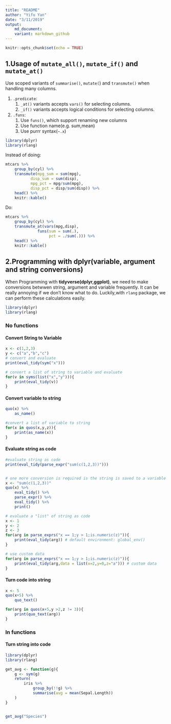```yaml
---
title: "README"
author: "Yifu Yan"
date: "3/11/2019"
output: 
    md_document:
    variant: markdown_github
---
```


```r
knitr::opts_chunk$set(echo = TRUE)
```


## 1.Usage of `mutate_all()`, `mutate_if()` and `mutate_at()`

Use scoped variants of `summarise()`, `mutate(`) and `transmute()` when handling many columns. 

1. `.predicate`:
    1. `_at()` variants accepts `vars()` for selecting columns.
    1. `_if()` variants accepts logical conditions for selecting columns.
1. `.funs`:
    1. Use `funs()`, which support renaming new columns
    2. Use function name(e.g. sum,mean)
    3. Use purrr syntax(`~.x`)

```r
library(dplyr)
library(rlang)
```


Instead of doing:

```r
mtcars %>%
    group_by(cyl) %>%
    transmute(mpg_sum = sum(mpg),
           disp_sum = sum(disp),
           mpg_pct = mpg/sum(mpg),
           disp_pct = disp/sum(disp)) %>%
    head() %>%
    knitr::kable()
```


Do:

```r
mtcars %>%
    group_by(cyl) %>%
    transmute_at(vars(mpg,disp),
              funs(sum = sum(.),
                   pct = ./sum(.))) %>%
    head() %>%
    knitr::kable()
```

## 2.Programming with dplyr(variable, argument and string conversions)

When Programming with **tidyverse(dplyr,ggplot)**, we need to make conversions betwwen string, argument and variable frequently. It can be really annoying if we don't know what to do. Luckily,with `rlang` package, we can perform these calculations easily.

```r
library(dplyr)
library(rlang)
```

### No functions

#### Convert String to Variable

```r
x <- c(1,2,3) 
y <- c("a","b","c")
# convert and evaluate
print(eval_tidy(sym("x")))

# convert a list of string to variable and evaluate
for(v in syms(list("x","y"))){
    print(eval_tidy(v))
}
```

#### Convert variable to string

```r
quo(x) %>%
    as_name()

#convert a list of variable to string
for(x in quos(x,y,z)){
    print(as_name(x))
}
```

#### Evaluate string as code
```r
#evaluate string as code
print(eval_tidy(parse_expr("sum(c(1,2,3))")))


# one more conversion is required is the string is saved to a variable
x <- "sum(c(1,2,3))"
quo(x) %>%
    eval_tidy() %>%
    parse_expr() %>%
    eval_tidy() %>%
    print()

# evaluate a "list" of string as code
x <- 1
y <- 2
z <- 3
for(arg in parse_exprs("x == 1;y > 1;is.numeric(z)")){
    print(eval_tidy(arg)) # default environment: global_env()
}

# use custom data
for(arg in parse_exprs("x == 1;y > 1;is.numeric(z)")){
    print(eval_tidy(arg,data = list(x=2,y=0,z="a"))) # custom data
}

```

#### Turn code into string

```r
x <- 5
quo(x+5) %>% 
    quo_text()

for(arg in quos(x+5,y >2,z != 3)){
    print(quo_text(arg))
}
```



### In functions

#### Turn string into code

```r
library(dplyr)
library(rlang)

get_avg <- function(g){
    g <- sym(g)
    return(
        iris %>%
            group_by(!!g) %>%
            summarise(avg = mean(Sepal.Length))
    )
}


get_avg("Species")
```
